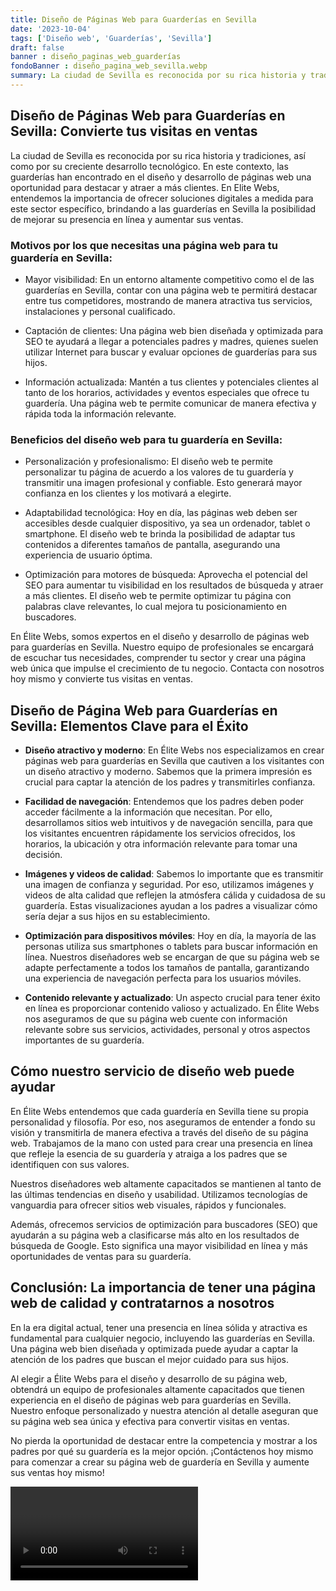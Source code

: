 ```yaml
---
title: Diseño de Páginas Web para Guarderías en Sevilla
date: '2023-10-04'
tags: ['Diseño web', 'Guarderías', 'Sevilla']
draft: false
banner : diseño_paginas_web_guarderías
fondoBanner : diseño_pagina_web_sevilla.webp
summary: La ciudad de Sevilla es reconocida por su rica historia y tradiciones, así como por su creciente desarrollo tecnológico. En este contexto, las guarderías han encontrado en el diseño y desarrollo de páginas web una oportunidad para destacar y atraer a más clientes. En Elite Webs, entendemos la importancia de ofrecer soluciones digitales a medida para este sector específico, brindando a las guarderías en Sevilla la posibilidad de mejorar su presencia en línea y aumentar sus ventas. 
---
```


## Diseño de Páginas Web para Guarderías en Sevilla: Convierte tus visitas en ventas

La ciudad de Sevilla es reconocida por su rica historia y tradiciones, así como por su creciente desarrollo tecnológico. En este contexto, las guarderías han encontrado en el diseño y desarrollo de páginas web una oportunidad para destacar y atraer a más clientes. En Elite Webs, entendemos la importancia de ofrecer soluciones digitales a medida para este sector específico, brindando a las guarderías en Sevilla la posibilidad de mejorar su presencia en línea y aumentar sus ventas. 

### Motivos por los que necesitas una página web para tu guardería en Sevilla:

- Mayor visibilidad: En un entorno altamente competitivo como el de las guarderías en Sevilla, contar con una página web te permitirá destacar entre tus competidores, mostrando de manera atractiva tus servicios, instalaciones y personal cualificado.

- Captación de clientes: Una página web bien diseñada y optimizada para SEO te ayudará a llegar a potenciales padres y madres, quienes suelen utilizar Internet para buscar y evaluar opciones de guarderías para sus hijos.

- Información actualizada: Mantén a tus clientes y potenciales clientes al tanto de los horarios, actividades y eventos especiales que ofrece tu guardería. Una página web te permite comunicar de manera efectiva y rápida toda la información relevante.

### Beneficios del diseño web para tu guardería en Sevilla:

- Personalización y profesionalismo: El diseño web te permite personalizar tu página de acuerdo a los valores de tu guardería y transmitir una imagen profesional y confiable. Esto generará mayor confianza en los clientes y los motivará a elegirte.

- Adaptabilidad tecnológica: Hoy en día, las páginas web deben ser accesibles desde cualquier dispositivo, ya sea un ordenador, tablet o smartphone. El diseño web te brinda la posibilidad de adaptar tus contenidos a diferentes tamaños de pantalla, asegurando una experiencia de usuario óptima.

- Optimización para motores de búsqueda: Aprovecha el potencial del SEO para aumentar tu visibilidad en los resultados de búsqueda y atraer a más clientes. El diseño web te permite optimizar tu página con palabras clave relevantes, lo cual mejora tu posicionamiento en buscadores.

En Élite Webs, somos expertos en el diseño y desarrollo de páginas web para guarderías en Sevilla. Nuestro equipo de profesionales se encargará de escuchar tus necesidades, comprender tu sector y crear una página web única que impulse el crecimiento de tu negocio. Contacta con nosotros hoy mismo y convierte tus visitas en ventas.

<GifSeo />

<Cta />

## Diseño de Página Web para Guarderías en Sevilla: Elementos Clave para el Éxito

- **Diseño atractivo y moderno**: En Élite Webs nos especializamos en crear páginas web para guarderías en Sevilla que cautiven a los visitantes con un diseño atractivo y moderno. Sabemos que la primera impresión es crucial para captar la atención de los padres y transmitirles confianza.

- **Facilidad de navegación**: Entendemos que los padres deben poder acceder fácilmente a la información que necesitan. Por ello, desarrollamos sitios web intuitivos y de navegación sencilla, para que los visitantes encuentren rápidamente los servicios ofrecidos, los horarios, la ubicación y otra información relevante para tomar una decisión.

- **Imágenes y videos de calidad**: Sabemos lo importante que es transmitir una imagen de confianza y seguridad. Por eso, utilizamos imágenes y videos de alta calidad que reflejen la atmósfera cálida y cuidadosa de su guardería. Estas visualizaciones ayudan a los padres a visualizar cómo sería dejar a sus hijos en su establecimiento.

- **Optimización para dispositivos móviles**: Hoy en día, la mayoría de las personas utiliza sus smartphones o tablets para buscar información en línea. Nuestros diseñadores web se encargan de que su página web se adapte perfectamente a todos los tamaños de pantalla, garantizando una experiencia de navegación perfecta para los usuarios móviles.

- **Contenido relevante y actualizado**: Un aspecto crucial para tener éxito en línea es proporcionar contenido valioso y actualizado. En Élite Webs nos aseguramos de que su página web cuente con información relevante sobre sus servicios, actividades, personal y otros aspectos importantes de su guardería.

## Cómo nuestro servicio de diseño web puede ayudar

En Élite Webs entendemos que cada guardería en Sevilla tiene su propia personalidad y filosofía. Por eso, nos aseguramos de entender a fondo su visión y transmitirla de manera efectiva a través del diseño de su página web. Trabajamos de la mano con usted para crear una presencia en línea que refleje la esencia de su guardería y atraiga a los padres que se identifiquen con sus valores.

Nuestros diseñadores web altamente capacitados se mantienen al tanto de las últimas tendencias en diseño y usabilidad. Utilizamos tecnologías de vanguardia para ofrecer sitios web visuales, rápidos y funcionales.

Además, ofrecemos servicios de optimización para buscadores (SEO) que ayudarán a su página web a clasificarse más alto en los resultados de búsqueda de Google. Esto significa una mayor visibilidad en línea y más oportunidades de ventas para su guardería.

## Conclusión: La importancia de tener una página web de calidad y contratarnos a nosotros

En la era digital actual, tener una presencia en línea sólida y atractiva es fundamental para cualquier negocio, incluyendo las guarderías en Sevilla. Una página web bien diseñada y optimizada puede ayudar a captar la atención de los padres que buscan el mejor cuidado para sus hijos.

Al elegir a Élite Webs para el diseño y desarrollo de su página web, obtendrá un equipo de profesionales altamente capacitados que tienen experiencia en el diseño de páginas web para guarderías en Sevilla. Nuestro enfoque personalizado y nuestra atención al detalle aseguran que su página web sea única y efectiva para convertir visitas en ventas.

No pierda la oportunidad de destacar entre la competencia y mostrar a los padres por qué su guardería es la mejor opción. ¡Contáctenos hoy mismo para comenzar a crear su página web de guardería en Sevilla y aumente sus ventas hoy mismo!

<Video />

<CtaBot job='Guarderías' city='Sevilla'/>

<Gmaps query='Sevilla+españa+maps' />